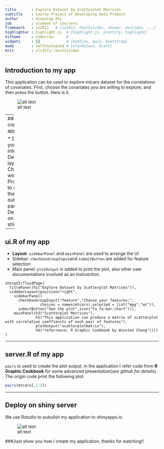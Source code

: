 ```yaml
---
title       : Explore Dataset by Scatterplot Matrices
subtitle    : Course Project of Developing Data Product
author      : Xiaoning Pei
job         : student of Coursera
framework   : io2012   # {io2012, html5slides, shower, dzslides, ...}
highlighter : highlight.js  # {highlight.js, prettify, highlight}
hitheme     : tomorrow      # 
widgets     : []            # {mathjax, quiz, bootstrap}
mode        : selfcontained # {standalone, draft}
knit        : slidify::knit2slides
---
```


## Introduction to my app
This application can be used to explore mtcars dataset for the correlations of covariates. First, choose the covariates you are willing to explore, and then press the button. Here is it.

![alt text](shinyapp.png)

---
## Steps to create the app

* Design your user interface
 + Decide the layout
 + Choose the widget
* Programming to connect all the input and output parameters
* Deploy app on Rstudio's shiny server

---

## ui.R of my app
* __Layout__: `sidebarPanel` and `mainPanel` are used to arrange the UI
 + Sidebar: `checkboxGroupInput`and `submitButton` are added for feature selection
 + Main panel: `plotOutput` is added to print the plot, also other user documentations involved as an instrutction.
 
```
shinyUI(fluidPage(
  titlePanel(h1("Explore Dataset by Scatterplot Matrices")),
  sidebarLayout(position="right",
    sidebarPanel(
      checkboxGroupInput("feature","Choose your features:",
                choices = names(mtcars),selected = list("mpg","wt")),
      submitButton("See the plot",icon("fa fa-bar-chart"))),
    mainPanel(h3("Scatterplot Matrices"),
              h5("This application can produce a matrix of scatterplot with correlation coeffiencts of each pair of features"),
              plotOutput("scatterplotmatrix"),
              h6("referrence: R Graphic Cookbook by Winston Chang")))) )
```

---

## server.R of my app
`pairs` is used to create the plot output, in the application I refer code from **R Graphic Cookbook** for some advanced presentation(*see github for details*). The origin code print the following plot:
```r
pairs(mtcars[,1:2])
```

---

## Deploy on shiny server
We use Rstudio to pubulish my application to shinyapps.io.

![alt text](shinyio.png)

###Just show you how I create my application, thanks for watching!!


